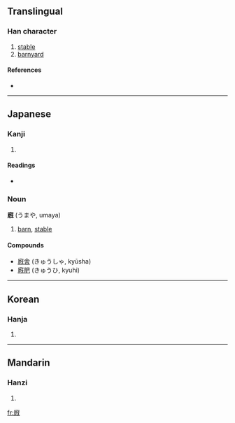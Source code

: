 {{see|廄}}
==Translingual==

===Han character===
{{Han char|rn=53|rad=广|as=11|sn=14|four=|canj=戈竹心山 (IHPU)}}

# [[stable]]
# [[barnyard]]

====References====
* {{Han ref|kx=0349.270|dkj=09454|dj=0660.140|hdz=20894.100|uh=5ED0|ud=24272}}

----

==Japanese==

===Kanji===
{{ja-kanji|grade=|rs=广11}}

# {{defn|Japanese}}

====Readings====
* {{ja-readings|on=[[きゅう]] (kyū)|kun=[[うまや]] (umaya)}}

===Noun===
'''廐''' (うまや, umaya)

# [[barn]], [[stable]]

====Compounds====
* [[廐舎]] (きゅうしゃ, kyūsha)
* [[廐肥]] (きゅうひ, kyuhi)

----

==Korean==

===Hanja===
{{ko-hanja|hangeul=구|rv=gu|mr=ku}}

# {{defn|Korean}}

----

==Mandarin==

===Hanzi===
{{cmn-hanzi|pin=[[jiù]] ([[jiu4]])|wg=chiu<sup>4</sup>}}

# {{defn|Mandarin}}

[[fr:廐]]